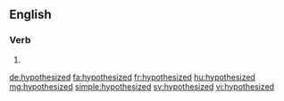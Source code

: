 ==English==

===Verb===
{{head|en}}

# {{en-past of|hypothesize}}

[[de:hypothesized]]
[[fa:hypothesized]]
[[fr:hypothesized]]
[[hu:hypothesized]]
[[mg:hypothesized]]
[[simple:hypothesized]]
[[sv:hypothesized]]
[[vi:hypothesized]]